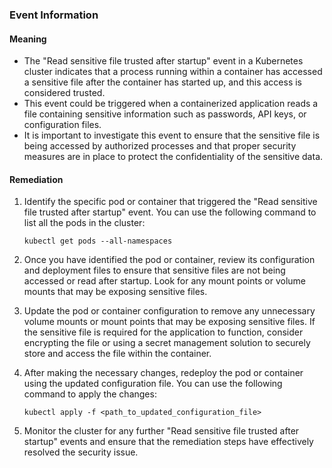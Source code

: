
### Event Information

#### Meaning

- The "Read sensitive file trusted after startup" event in a Kubernetes cluster indicates that a process running within a container has accessed a sensitive file after the container has started up, and this access is considered trusted.
- This event could be triggered when a containerized application reads a file containing sensitive information such as passwords, API keys, or configuration files.
- It is important to investigate this event to ensure that the sensitive file is being accessed by authorized processes and that proper security measures are in place to protect the confidentiality of the sensitive data.

#### Remediation

1. Identify the specific pod or container that triggered the "Read sensitive file trusted after startup" event. You can use the following command to list all the pods in the cluster:
   ```
   kubectl get pods --all-namespaces
   ```

2. Once you have identified the pod or container, review its configuration and deployment files to ensure that sensitive files are not being accessed or read after startup. Look for any mount points or volume mounts that may be exposing sensitive files.

3. Update the pod or container configuration to remove any unnecessary volume mounts or mount points that may be exposing sensitive files. If the sensitive file is required for the application to function, consider encrypting the file or using a secret management solution to securely store and access the file within the container.

4. After making the necessary changes, redeploy the pod or container using the updated configuration file. You can use the following command to apply the changes:
   ```
   kubectl apply -f <path_to_updated_configuration_file>
   ```

5. Monitor the cluster for any further "Read sensitive file trusted after startup" events and ensure that the remediation steps have effectively resolved the security issue.

